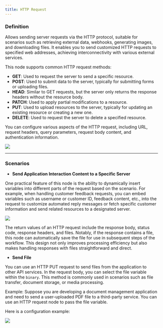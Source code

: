 ```yaml
---
title: HTTP Request
---
```


### Definition

Allows sending server requests via the HTTP protocol, suitable for scenarios such as retrieving external data, webhooks, generating images, and downloading files. It enables you to send customized HTTP requests to specified web addresses, achieving interconnectivity with various external services.

This node supports common HTTP request methods:

* **GET**: Used to request the server to send a specific resource.
* **POST**: Used to submit data to the server, typically for submitting forms or uploading files.
* **HEAD**: Similar to GET requests, but the server only returns the response headers without the resource body.
* **PATCH**: Used to apply partial modifications to a resource.
* **PUT**: Used to upload resources to the server, typically for updating an existing resource or creating a new one.
* **DELETE**: Used to request the server to delete a specified resource.

You can configure various aspects of the HTTP request, including URL, request headers, query parameters, request body content, and authentication information.

![](../../../../images/assets/workflow-http-request-node.png)

***

### Scenarios

* **Send Application Interaction Content to a Specific Server**

One practical feature of this node is the ability to dynamically insert variables into different parts of the request based on the scenario. For example, when handling customer feedback requests, you can embed variables such as username or customer ID, feedback content, etc., into the request to customize automated reply messages or fetch specific customer information and send related resources to a designated server.

![](../../../../images/assets/customer-feedback-classification.png)

The return values of an HTTP request include the response body, status code, response headers, and files. Notably, if the response contains a file, this node can automatically save the file for use in subsequent steps of the workflow. This design not only improves processing efficiency but also makes handling responses with files straightforward and direct.

* **Send File**

You can use an HTTP PUT request to send files from the application to other API services. In the request body, you can select the file variable within the `binary`. This method is commonly used in scenarios such as file transfer, document storage, or media processing.

Example: Suppose you are developing a document management application and need to send a user-uploaded PDF file to a third-party service. You can use an HTTP request node to pass the file variable.

Here is a configuration example:

![](/images/assets/image-(145).png)

